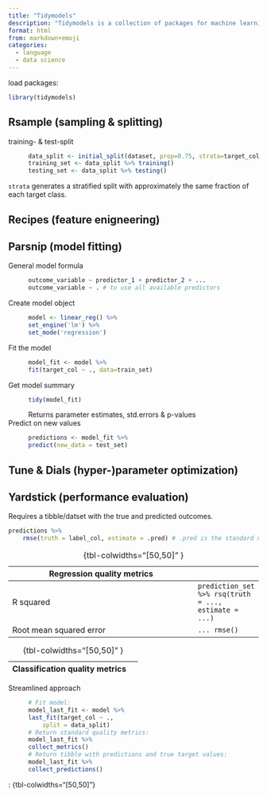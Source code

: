 ```yaml
---
title: "Tidymodels"
description: "Tidymodels is a collection of packages for machine learning. It is part of the tidyverse."
format: html
from: markdown+emoji
categories:
  - language
  - data science
---
```


load packages:
```R
library(tidymodels)
```

## Rsample (sampling & splitting)

training- & test-split
: ```R
data_split <- initial_split(dataset, prop=0.75, strata=target_col)
training_set <- data_split %>% training()
testing_set <- data_split %>% testing()
```

`strata` generates a stratified split with approximately the same fraction of each target class.

## Recipes (feature enigneering)

## Parsnip (model fitting)

General model formula
: ```R
outcome_variable ~ predictor_1 + predictor_2 + ... 
outcome_variable ~ . # to use all available predictors
```

Create model object
: ```R
model <- linear_reg() %>%
    set_engine('lm') %>% 
    set_mode('regression')
```

Fit the model
: ```R
model_fit <- model %>% 
    fit(target_col ~ ., data=train_set)
```

Get model summary
: ```R
tidy(model_fit)
```
Returns parameter estimates, std.errors & p-values

Predict on new values
: ```R
predictions <- model_fit %>%
    predict(new_data = test_set)
```

## Tune & Dials (hyper-)parameter optimization)

## Yardstick (performance evaluation)

Requires a tibble/datset with the true and predicted outcomes.

```R
predictions %>%
    rmse(truth = label_col, estimate = .pred) # .pred is the standard name of the prediction col
```

Regression quality metrics | 
---------------------------|-----
R squared                  | `prediction_set %>% rsq(truth = ..., estimate = ...)`
Root mean squared error    | `... rmse()` 

:  {tbl-colwidths="[50,50]" }


Classification quality metrics | 
-------------------------------|-----

:  {tbl-colwidths="[50,50]" }

Streamlined approach
: ```R
# Fit model:
model_last_fit <- model %>% 
    last_fit(target_col ~ ., 
        split = data_split)
# Return standard quality metrics:
model_last_fit %>%
    collect_metrics() 
# Return tibble with predictions and true target values:
model_last_fit %>% 
    collect_predictions() 
```


:  {tbl-colwidths="[50,50]"}
